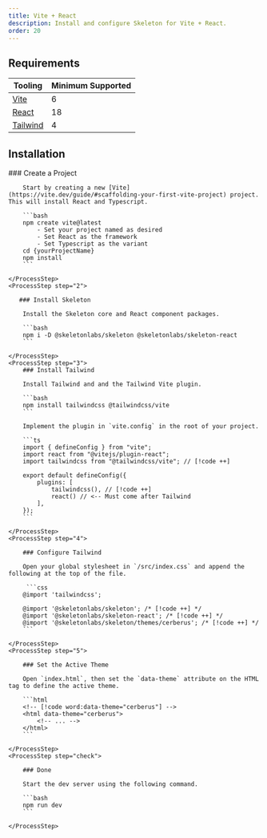 ```yaml
---
title: Vite + React
description: Install and configure Skeleton for Vite + React.
order: 20
---
```



## Requirements

| Tooling                              | Minimum Supported |
| ------------------------------------ | ----------------- |
| [Vite](https://vite.dev/)            | 6                 |
| [React](https://react.dev/)          | 18                |
| [Tailwind](https://tailwindcss.com/) | 4                 |

## Installation

<Process>
    <ProcessStep step="1">
        ### Create a Project

        Start by creating a new [Vite](https://vite.dev/guide/#scaffolding-your-first-vite-project) project. This will install React and Typescript.

        ```bash
    	npm create vite@latest
    		- Set your project named as desired
    		- Set React as the framework
    		- Set Typescript as the variant
    	cd {yourProjectName}
    	npm install
        ```

    </ProcessStep>
    <ProcessStep step="2">

       ### Install Skeleton

        Install the Skeleton core and React component packages.

        ```bash
        npm i -D @skeletonlabs/skeleton @skeletonlabs/skeleton-react
        ```

    </ProcessStep>
    <ProcessStep step="3">
        ### Install Tailwind

        Install Tailwind and and the Tailwind Vite plugin.

        ```bash
        npm install tailwindcss @tailwindcss/vite
        ```

    	Implement the plugin in `vite.config` in the root of your project.

    	```ts
    	import { defineConfig } from "vite";
    	import react from "@vitejs/plugin-react";
    	import tailwindcss from "@tailwindcss/vite"; // [!code ++]

    	export default defineConfig({
    		plugins: [
    			tailwindcss(), // [!code ++]
    			react() // <-- Must come after Tailwind
    		],
    	});
    	```

    </ProcessStep>
    <ProcessStep step="4">

        ### Configure Tailwind

       	Open your global stylesheet in `/src/index.css` and append the following at the top of the file.

         ```css
        @import 'tailwindcss';

        @import '@skeletonlabs/skeleton'; /* [!code ++] */
        @import '@skeletonlabs/skeleton-react'; /* [!code ++] */
        @import '@skeletonlabs/skeleton/themes/cerberus'; /* [!code ++] */
        ```

    </ProcessStep>
    <ProcessStep step="5">

        ### Set the Active Theme

        Open `index.html`, then set the `data-theme` attribute on the HTML tag to define the active theme.

        ```html
        <!-- [!code word:data-theme="cerberus"] -->
        <html data-theme="cerberus">
            <!-- ... -->
        </html>
        ```

    </ProcessStep>
    <ProcessStep step="check">

        ### Done

        Start the dev server using the following command.

    	```bash
        npm run dev
        ```

    </ProcessStep>

</Process>

